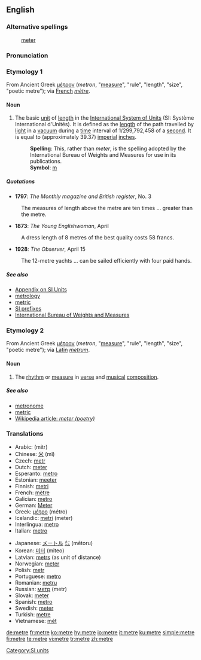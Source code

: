{{see|mètre}}
==English==
{{wikipedia}}
===Alternative spellings===
:[[meter]] {{italbrac|chiefly U.S.}}

===Pronunciation===
:{{IPA|/ˈmiːtə(r)/}}
:{{SAMPA|/"mi:t@(r)/}}

===Etymology 1===
From Ancient Greek [[μέτρον]] (''metron'', "[[measure]]", "rule", "length", "size", "poetic metre"); via [[French]] ''[[mètre]]''.

====Noun====
{{en-noun}} {{CE}}
# The basic [[unit]] of [[length]] in the [[International System of Units]] (SI: Système International d'Unités). It is defined as the [[length]] of the path travelled by [[light]] in a [[vacuum]] during a [[time]] interval of 1/299,792,458 of a [[second]]. It is  equal to {{frac|39|47|127}} (approximately 39.37) [[imperial system|imperial]] [[inch]]es.
#: '''Spelling''': This, rather than ''meter'', is the spelling adopted by the International Bureau of Weights and Measures for use in its publications.
#: '''Symbol''': [[m]]

=====Quotations=====
*'''1797''': ''The Monthly magazine and British register'', No. 3
: The measures of length above the metre are ten times ... greater than the metre.
*'''1873''': ''The Young Englishwoman'', April
: A dress length of 8 metres of the best quality costs 58 francs.
*'''1928''': ''The Observer'', April 15
: The 12-metre yachts ... can be sailed efficiently with four paid hands.

=====See also=====
*[[Appendix:SI_units|Appendix on SI Units]]
*[[metrology]] 
*[[metric]]
*[http://www1.bipm.org/en/si/prefixes.html SI prefixes]
*[http://www1.bipm.org/en/si/base_units/metre.html International Bureau of Weights and Measures]

===Etymology 2===
From Ancient Greek [[μέτρον]] (''metron'', "[[measure]]", "rule", "length", "size", "poetic metre"); via [[Latin]] ''[[metrum]]''.

====Noun====
{{en-noun}} {{CE}}
# The [[rhythm]] or [[measure]] in [[verse]] and [[musical]] [[composition]].

=====See also=====
*[[metronome]]
*[[metric]]
*[[w:meter (poetry)|Wikipedia article: ''meter (poetry)'']]

===Translations===
{{top}}
*Arabic: {{ARchar|[[متر]]}} (mitr) {{m}}
*Chinese: [[米]] (mǐ)
*Czech: [[metr]] {{m}}
*Dutch: [[meter]] {{m}}
*Esperanto: [[metro]]
*Estonian: [[meeter]]
*Finnish: [[metri]]
*French: [[mètre]] {{m}}
*Galician: [[metro]] {{m}}
*German: [[Meter]] {{m}}
*Greek: [[μέτρο]] (métro) {{n}}
*Icelandic: [[metri]] (meter)
*Interlingua: [[metro]]
*Italian: [[metro]] {{m}}
{{mid}}
*Japanese: [[メートル]] [[㍍]] (mētoru)
*Korean: [[미터]] (miteo)
*Latvian: [[metrs]] {{m}} (as unit of distance)
*Norwegian: [[meter]] {{m}}
*Polish: [[metr]] {{m}}
*Portuguese: [[metro]] {{m}}
*Romanian: [[metru]] {{m}}
*Russian: [[метр]] (metr) {{m}}
*Slovak: [[meter#Slovak|meter]] {{m}}
*Spanish: [[metro]] {{m}}
*Swedish: [[meter#Swedish|meter]]
*Turkish: [[metre#Turkish|metre]]
*Vietnamese: [[mét]]
{{bottom}}

[[Category:SI units]]

[[de:metre]]
[[fr:metre]]
[[ko:metre]]
[[hy:metre]]
[[io:metre]]
[[it:metre]]
[[ku:metre]]
[[simple:metre]]
[[fi:metre]]
[[te:metre]]
[[vi:metre]]
[[tr:metre]]
[[zh:metre]]